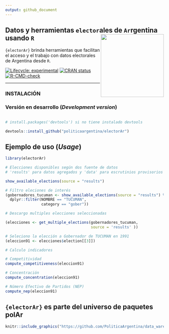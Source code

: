 ```yaml
---
output: github_document
---
```


## Datos y herramientas `elector`ales de `Ar`rgentina usando `R` <a><img src="man/figures/logo.png" width="200" align="right" /></a>


`{electorAr}` brinda herramientas que facilitan el acceso y el trabajo con datos electorales de Argentina desde `R`. 

<!-- badges: start -->
[![Lifecycle: experimental](https://img.shields.io/badge/lifecycle-experimental-orange.svg)](https://lifecycle.r-lib.org/articles/stages.html#experimental) 
[![CRAN status](https://www.r-pkg.org/badges/version/electorAr)](https://CRAN.R-project.org/package=electorAr)
[![R-CMD-check](https://github.com/PoliticaArgentina/electorAr/workflows/R-CMD-check/badge.svg)](https://github.com/PoliticaArgentina/electorAr/actions)
<!-- badges: end -->


---

### INSTALACIÓN

### Versión en desarrollo (*Development version*) 

```r

# install.packages('devtools') si no tiene instalado devtools

devtools::install_github("politicaargentina/electorAr")

```
## Ejemplo de uso (_Usage_)

```r
library(electorAr)

# Elecciones disponibles según dos fuente de datos
# 'results' para datos agregados y 'data' para escrutinios provisorios 

show_available_elections(source = "results")

# Filtro eleciones de interés
(gobernadores_tucuman <- show_available_elections(source = "results") %>% 
  dplyr::filter(NOMBRE == "TUCUMAN", 
                category == "gober"))

# Descargo multiples elecciones seleccionadas

(elecciones <- get_multiple_elections(gobernadores_tucuman,
                                      source = 'results' ))

# Seleciono la elección a Gobernador de TUCUMAN en 1991
(eleccion91 <- elecciones$election[[3]])

# Calculo indicadores

# Competitividad
compute_competitiveness(eleccion91)

# Concentración
compute_concentration(eleccion91)

# Número Efectivo de Partidos (NEP)
compute_nep(eleccion91)

```


## `{electorAr}` es parte del universo de paquetes **polAr**


```r

knitr::include_graphics("https://github.com/PoliticaArgentina/data_warehouse/raw/master/hex/collage.png")

```
